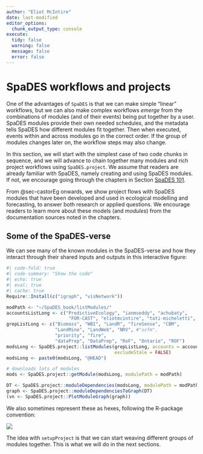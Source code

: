 ```yaml
---
author: "Eliot McIntire"
date: last-modified
editor_options:
  chunk_output_type: console
execute:
  tidy: false
  warning: false
  message: false
  error: false
---
```


# SpaDES workflows and projects

One of the advantages of `SpaDES` is that we can make simple "linear"
workflows, but we can also make complex workflows *emerge* from the
combinations of modules (and of their events) being put together by a
user. SpaDES modules provide their own needed schedules, and the
metadata tells SpaDES how different modules fit together. Then when
executed, events within and across modules go in the correct order. If
the group of modules changes later on, the workflow steps may also
change.

In this section, we will start with the simplest case of two code chunks
in sequence, and we will advance to chain together many modules and rich
project workflows using `SpaDES.project`. We assume that readers are
already familiar with SpaDES, namely creating and using SpaDES modules.
If not, we encourage going through the chapters in Section [SpaDES
101](SpaDESbasics.qmd).

From @sec-castorEg onwards, we show project flows with SpaDES modules
that have been developed and used in ecological modelling and
forecasting, to answer both research or applied questions. We encourage
readers to learn more about these models (and *modules*) from the
documentation sources noted in the chapters.

## Some of the SpaDES-verse

We can see many of the known modules in the SpaDES-verse and how they interact through their shared inputs and outputs in this interactive figure:

```r
#| code-fold: true
#| code-summary: "Show the code"
#| echo: true
#| eval: true
#| cache: true
Require::Install(c("igraph", "visNetwork"))

modPath <- "~/SpaDES_book/listModules/"
accountsListLong <- c("PredictiveEcology", "ianmseddy", "achubaty",
                       "FOR-CAST", "eliotmcintire", "tati-micheletti", "CeresBarros")
grepListLong <- c("Biomass", "WBI", "LandR", "fireSense", "CBM",
                  "LandMine", "LandWeb", "NRV", #"scfm",
                  "priority", "fire",
                  "dataPrep", "DataPrep", "RoF", "Ontario", "ROF")
modsLong <- SpaDES.project::listModules(grepListLong, accounts = accountsListLong,
                                        excludeStale = FALSE)
modsLong <- paste0(modsLong, "@HEAD")

# downloads lots of modules
mods <- SpaDES.project::getModule(modsLong, modulePath = modPath)

DT <- SpaDES.project::moduleDependencies(modsLong, modulePath = modPath)
graph <- SpaDES.project::moduleDependenciesToGraph(DT)
(vn <- SpaDES.project::PlotModuleGraph(graph))
```

We also sometimes represent these as hexes, following the R-package convention:

![](assets/img/Hexes.png)


The idea with `setupProject` is that we can start weaving different groups of modules together. This is what we will do in the next sections.
